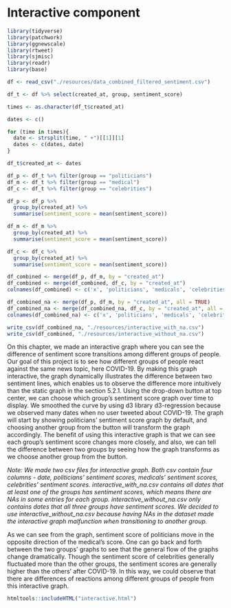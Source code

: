 # Interactive component


```r
library(tidyverse)
library(patchwork)
library(ggnewscale)
library(rtweet)
library(sjmisc)
library(readr)
library(base)
```

```r
df <- read_csv("./resources/data_combined_filtered_sentiment.csv")
```

```r
df_t <- df %>% select(created_at, group, sentiment_score)
```

```r
times <- as.character(df_t$created_at)

dates <- c()

for (time in times){
  date <- strsplit(time, " +")[[1]][1]
  dates <- c(dates, date)
}

df_t$created_at <- dates
```

```r
df_p <- df_t %>% filter(group == "politicians") 
df_m <- df_t %>% filter(group == "medical")
df_c <- df_t %>% filter(group == "celebrities")

df_p <- df_p %>%
  group_by(created_at) %>%
  summarise(sentiment_score = mean(sentiment_score))

df_m <- df_m %>%
  group_by(created_at) %>%
  summarise(sentiment_score = mean(sentiment_score))

df_c <- df_c %>%
  group_by(created_at) %>%
  summarise(sentiment_score = mean(sentiment_score))

df_combined <- merge(df_p, df_m, by = "created_at")
df_combined <- merge(df_combined, df_c, by = "created_at")
colnames(df_combined) <- c('x', 'politicians', 'medicals', 'celebrities')

df_combined_na <- merge(df_p, df_m, by = "created_at", all = TRUE)
df_combined_na <- merge(df_combined_na, df_c, by = "created_at", all = TRUE)
colnames(df_combined_na) <- c('x', 'politicians', 'medicals', 'celebrities')

write_csv(df_combined_na, "./resources/interactive_with_na.csv")
write_csv(df_combined, "./resources/interactive_without_na.csv")
```
On this chapter, we made an interactive graph where you can see the difference of sentiment score transitions among different groups of people. Our goal of this project is to see how different groups of people react against the same news topic, here COVID-19. By making this graph interactive, the graph dynamically illustrates the difference between two sentiment lines, which enables us to observe the difference more intuitively than the static graph in the section 5.2.1. Using the drop-down button at top center, we can choose which group's sentiment score graph over time to display. We smoothed the curve by using d3 library d3-regression because we observed many dates when no user tweeted about COVID-19. The graph will start by showing politicians' sentiment score graph by default, and choosing another group from the button will transform the graph accordingly. The benefit of using this interactive graph is that we can see each group's sentiment score changes more closely, and also, we can tell the difference between two groups by seeing how the graph transforms as we choose another group from the button.

*Note: We made two csv files for interactive graph. Both csv contain four columns - date, politicians' sentiment scores, medicals' sentiment scores, celebrities' sentiment scores. interactive_with_na.csv contains all dates that at least one of the groups has sentiment scores, which means there are NAs in some entries for each group. interactive_without_na.csv only contains dates that all three groups have sentiment scores. We decided to use interactive_without_na.csv because having NAs in the dataset made the interactive graph malfunction when transitioning to another group.*

As we can see from the graph, sentiment score of politicians move in the opposite direction of the medical's score. One can go back and forth between the two groups' graphs to see that the general flow of the graphs change dramatically. Though the sentiment score of celebrities generally fluctuated more than the other groups, the sentiment scores are generally higher than the others' after COVID-19. In this way, we could observe that there are differences of reactions among different groups of people from this interactive graph.

```r
htmltools::includeHTML("interactive.html")
```










